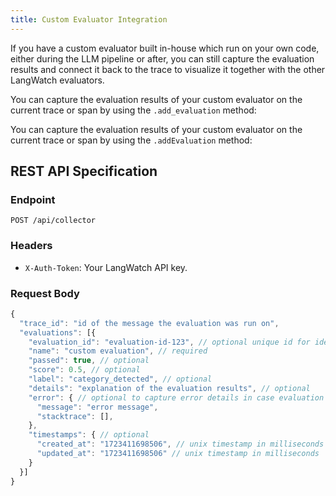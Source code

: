 ```yaml
---
title: Custom Evaluator Integration
---
```


If you have a custom evaluator built in-house which run on your own code, either during the LLM pipeline or after, you can still capture the evaluation results
and connect it back to the trace to visualize it together with the other LangWatch evaluators.


<Tabs>
<Tab title="Python">

You can capture the evaluation results of your custom evaluator on the current trace or span by using the `.add_evaluation` method:

<PythonCustomEvaluation />

</Tab>
<Tab title="TypeScript">

You can capture the evaluation results of your custom evaluator on the current trace or span by using the `.addEvaluation` method:

<TypeScriptCustomEvaluation />

</Tab>
<Tab title="REST API">

## REST API Specification

### Endpoint

`POST /api/collector`

### Headers

- `X-Auth-Token`: Your LangWatch API key.

### Request Body

```javascript
{
  "trace_id": "id of the message the evaluation was run on",
  "evaluations": [{
    "evaluation_id": "evaluation-id-123", // optional unique id for identifying the evaluation, if not provided, a random id will be generated
    "name": "custom evaluation", // required
    "passed": true, // optional
    "score": 0.5, // optional
    "label": "category_detected", // optional
    "details": "explanation of the evaluation results", // optional
    "error": { // optional to capture error details in case evaluation had an error
      "message": "error message",
      "stacktrace": [],
    },
    "timestamps": { // optional
      "created_at": "1723411698506", // unix timestamp in milliseconds
      "updated_at": "1723411698506" // unix timestamp in milliseconds
    }
  }]
}
```
</Tab>
</Tabs>